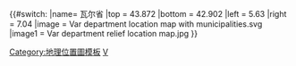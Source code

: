 {{#switch:{{{1}}}
|name= 瓦尔省
|top = 43.872
|bottom = 42.902
|left = 5.63
|right = 7.04
|image = Var department location map with municipalities.svg
|image1 = Var department relief location map.jpg
}}<noinclude>{{Location map/Info}}
[[Category:地理位置圖模板]]
[[Category:法国各省地理位置图模板|V]]
</noinclude>
